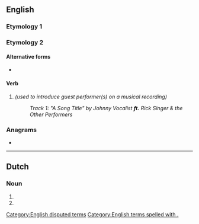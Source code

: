 {{also|Appendix:Variations of "ft"}}
==English==

===Etymology 1===

===Etymology 2===

====Alternative forms====
* {{l|en|feat.}}

====Verb====
{{head|en|verb}}

# {{abbreviation of|en|featuring|nodot=1}} ''(used to introduce guest performer(s) on a musical recording)''
#: ''Track 1: "A Song Title" by Johnny Vocalist '''ft.''' Rick Singer & the Other Performers''

===Anagrams===
* {{anagrams|en|a=ft|TF|Tf|tf}}

[[Category:English disputed terms]]
[[Category:English terms spelled with .]]

----

==Dutch==

===Noun===
{{head|nl|noun}}

# {{abbreviation of|nl|fort}}
# {{abbreviation of|nl|vesting}}